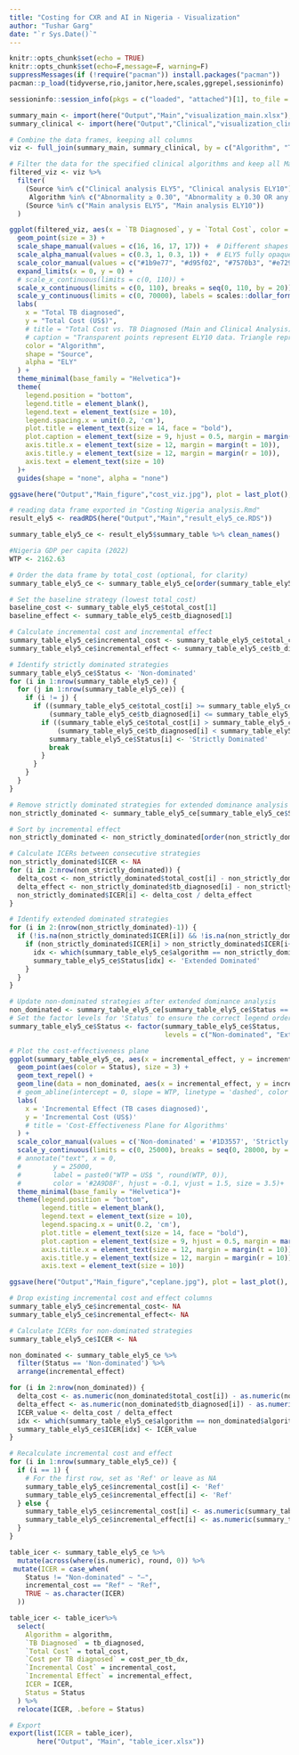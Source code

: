 ```yaml
---
title: "Costing for CXR and AI in Nigeria - Visualization"
author: "Tushar Garg"
date: "`r Sys.Date()`"
---
```


```r
knitr::opts_chunk$set(echo = TRUE)
knitr::opts_chunk$set(echo=F,message=F, warning=F)
suppressMessages(if (!require("pacman")) install.packages("pacman"))
pacman::p_load(tidyverse,rio,janitor,here,scales,ggrepel,sessioninfo)

```

```r
sessioninfo::session_info(pkgs = c("loaded", "attached")[1], to_file = here("Session info","Costing_Nigeria_analysis_viz_session_info.txt"))
```

```r
summary_main <- import(here("Output","Main","visualization_main.xlsx"), which = "summary_main")
summary_clinical <- import(here("Output","Clinical","visualization_clinical.xlsx"), which = "summary_clinical")

# Combine the data frames, keeping all columns
viz <- full_join(summary_main, summary_clinical, by = c("Algorithm", "Tests used", "TB Diagnosed", "Total Cost", "Cost per case diagnosed", "Source")) 
```

```r
# Filter the data for the specified clinical algorithms and keep all Main analysis
filtered_viz <- viz %>%
  filter(
    (Source %in% c("Clinical analysis ELY5", "Clinical analysis ELY10") & 
     Algorithm %in% c("Abnormality ≥ 0.30", "Abnormality ≥ 0.30 OR any symptom")) |
    (Source %in% c("Main analysis ELY5", "Main analysis ELY10"))
  )

ggplot(filtered_viz, aes(x = `TB Diagnosed`, y = `Total Cost`, color = Algorithm, shape = Source, alpha = Source)) +
  geom_point(size = 3) +
  scale_shape_manual(values = c(16, 16, 17, 17)) +  # Different shapes for Main and Clinical analysis
  scale_alpha_manual(values = c(0.3, 1, 0.3, 1)) +  # ELY5 fully opaque, ELY10 more transparent
  scale_color_manual(values = c("#1b9e77", "#d95f02", "#7570b3", "#e7298a", "brown")) +  # Different colors for each algorithm
  expand_limits(x = 0, y = 0) +
  # scale_x_continuous(limits = c(0, 110)) +
  scale_x_continuous(limits = c(0, 110), breaks = seq(0, 110, by = 20)) +
  scale_y_continuous(limits = c(0, 70000), labels = scales::dollar_format()) +  
  labs(
    x = "Total TB diagnosed",
    y = "Total Cost (US$)",
    # title = "Total Cost vs. TB Diagnosed (Main and Clinical Analysis)",
    # caption = "Transparent points represent ELY10 data. Triangle represent Main analysis, and circle represent Clinical analysis.",
    color = "Algorithm",
    shape = "Source",
    alpha = "ELY"
  ) +
  theme_minimal(base_family = "Helvetica")+
  theme(
    legend.position = "bottom",
    legend.title = element_blank(),
    legend.text = element_text(size = 10),
    legend.spacing.x = unit(0.2, 'cm'),
    plot.title = element_text(size = 14, face = "bold"),
    plot.caption = element_text(size = 9, hjust = 0.5, margin = margin(t = 10)),
    axis.title.x = element_text(size = 12, margin = margin(t = 10)),
    axis.title.y = element_text(size = 12, margin = margin(r = 10)),
    axis.text = element_text(size = 10)
  )+
  guides(shape = "none", alpha = "none")

ggsave(here("Output","Main_figure","cost_viz.jpg"), plot = last_plot(), width = 9.5, height = 6, dpi = 600)
```

```r
# reading data frame exported in "Costing Nigeria analysis.Rmd"
result_ely5 <- readRDS(here("Output","Main","result_ely5_ce.RDS"))

summary_table_ely5_ce <- result_ely5$summary_table %>% clean_names()

#Nigeria GDP per capita (2022)
WTP <- 2162.63 

# Order the data frame by total_cost (optional, for clarity)
summary_table_ely5_ce <- summary_table_ely5_ce[order(summary_table_ely5_ce$total_cost), ]

# Set the baseline strategy (lowest total_cost)
baseline_cost <- summary_table_ely5_ce$total_cost[1]
baseline_effect <- summary_table_ely5_ce$tb_diagnosed[1]

# Calculate incremental cost and incremental effect
summary_table_ely5_ce$incremental_cost <- summary_table_ely5_ce$total_cost - baseline_cost
summary_table_ely5_ce$incremental_effect <- summary_table_ely5_ce$tb_diagnosed - baseline_effect

# Identify strictly dominated strategies
summary_table_ely5_ce$Status <- 'Non-dominated'
for (i in 1:nrow(summary_table_ely5_ce)) {
  for (j in 1:nrow(summary_table_ely5_ce)) {
    if (i != j) {
      if ((summary_table_ely5_ce$total_cost[i] >= summary_table_ely5_ce$total_cost[j]) &&
          (summary_table_ely5_ce$tb_diagnosed[i] <= summary_table_ely5_ce$tb_diagnosed[j])) {
        if ((summary_table_ely5_ce$total_cost[i] > summary_table_ely5_ce$total_cost[j]) ||
            (summary_table_ely5_ce$tb_diagnosed[i] < summary_table_ely5_ce$tb_diagnosed[j])) {
          summary_table_ely5_ce$Status[i] <- 'Strictly Dominated'
          break
        }
      }
    }
  }
}

# Remove strictly dominated strategies for extended dominance analysis
non_strictly_dominated <- summary_table_ely5_ce[summary_table_ely5_ce$Status != 'Strictly Dominated', ]

# Sort by incremental effect
non_strictly_dominated <- non_strictly_dominated[order(non_strictly_dominated$incremental_effect), ]

# Calculate ICERs between consecutive strategies
non_strictly_dominated$ICER <- NA
for (i in 2:nrow(non_strictly_dominated)) {
  delta_cost <- non_strictly_dominated$total_cost[i] - non_strictly_dominated$total_cost[i-1]
  delta_effect <- non_strictly_dominated$tb_diagnosed[i] - non_strictly_dominated$tb_diagnosed[i-1]
  non_strictly_dominated$ICER[i] <- delta_cost / delta_effect
}

# Identify extended dominated strategies
for (i in 2:(nrow(non_strictly_dominated)-1)) {
  if (!is.na(non_strictly_dominated$ICER[i]) && !is.na(non_strictly_dominated$ICER[i+1])) {
    if (non_strictly_dominated$ICER[i] > non_strictly_dominated$ICER[i+1]) {
      idx <- which(summary_table_ely5_ce$algorithm == non_strictly_dominated$algorithm[i])
      summary_table_ely5_ce$Status[idx] <- 'Extended Dominated'
    }
  }
}

# Update non-dominated strategies after extended dominance analysis
non_dominated <- summary_table_ely5_ce[summary_table_ely5_ce$Status == 'Non-dominated', ]
# Set the factor levels for 'Status' to ensure the correct legend order
summary_table_ely5_ce$Status <- factor(summary_table_ely5_ce$Status, 
                                       levels = c("Non-dominated", "Extended Dominated", "Strictly Dominated"))

# Plot the cost-effectiveness plane
ggplot(summary_table_ely5_ce, aes(x = incremental_effect, y = incremental_cost, label = algorithm)) +
  geom_point(aes(color = Status), size = 3) +
  geom_text_repel() +
  geom_line(data = non_dominated, aes(x = incremental_effect, y = incremental_cost), color = '#264653', linetype = 'dotted') +
  # geom_abline(intercept = 0, slope = WTP, linetype = 'dashed', color = '#2A9D8F', size = 0.7)+ #Hiding WTP
  labs(
    x = 'Incremental Effect (TB cases diagnosed)',
    y = 'Incremental Cost (US$)'
    # title = 'Cost-Effectiveness Plane for Algorithms'
  ) +
  scale_color_manual(values = c('Non-dominated' = '#1D3557', 'Strictly Dominated' = '#B22222', 'Extended Dominated' = '#F4A261')) +
  scale_y_continuous(limits = c(0, 25000), breaks = seq(0, 28000, by = 5000), labels = scales::dollar_format()) +  
  # annotate("text", x = 0, 
  #        y = 25000, 
  #        label = paste0("WTP = US$ ", round(WTP, 0)), 
  #        color = '#2A9D8F', hjust = -0.1, vjust = 1.5, size = 3.5)+
  theme_minimal(base_family = "Helvetica")+
  theme(legend.position = "bottom",
        legend.title = element_blank(),
        legend.text = element_text(size = 10),
        legend.spacing.x = unit(0.2, 'cm'),
        plot.title = element_text(size = 14, face = "bold"),
        plot.caption = element_text(size = 9, hjust = 0.5, margin = margin(t = 10)),
        axis.title.x = element_text(size = 12, margin = margin(t = 10)),
        axis.title.y = element_text(size = 12, margin = margin(r = 10)),
        axis.text = element_text(size = 10))

ggsave(here("Output","Main_figure","ceplane.jpg"), plot = last_plot(), width = 9, height = 6, dpi = 600)
```

```r
# Drop existing incremental cost and effect columns
summary_table_ely5_ce$incremental_cost<- NA
summary_table_ely5_ce$incremental_effect<- NA

# Calculate ICERs for non-dominated strategies
summary_table_ely5_ce$ICER <- NA

non_dominated <- summary_table_ely5_ce %>%
  filter(Status == 'Non-dominated') %>%
  arrange(incremental_effect)

for (i in 2:nrow(non_dominated)) {
  delta_cost <- as.numeric(non_dominated$total_cost[i]) - as.numeric(non_dominated$total_cost[i - 1])
  delta_effect <- as.numeric(non_dominated$tb_diagnosed[i]) - as.numeric(non_dominated$tb_diagnosed[i - 1])
  ICER_value <- delta_cost / delta_effect
  idx <- which(summary_table_ely5_ce$algorithm == non_dominated$algorithm[i])
  summary_table_ely5_ce$ICER[idx] <- ICER_value
}

# Recalculate incremental cost and effect
for (i in 1:nrow(summary_table_ely5_ce)) {
  if (i == 1) {
    # For the first row, set as 'Ref' or leave as NA
    summary_table_ely5_ce$incremental_cost[i] <- 'Ref'
    summary_table_ely5_ce$incremental_effect[i] <- 'Ref'
  } else {
    summary_table_ely5_ce$incremental_cost[i] <- as.numeric(summary_table_ely5_ce$total_cost[i]) - as.numeric(summary_table_ely5_ce$total_cost[i - 1])
    summary_table_ely5_ce$incremental_effect[i] <- as.numeric(summary_table_ely5_ce$tb_diagnosed[i]) - as.numeric(summary_table_ely5_ce$tb_diagnosed[i - 1])
  }
}

table_icer <- summary_table_ely5_ce %>%
  mutate(across(where(is.numeric), round, 0)) %>% 
 mutate(ICER = case_when(
    Status != "Non-dominated" ~ "—",
    incremental_cost == "Ref" ~ "Ref",
    TRUE ~ as.character(ICER)
  ))

table_icer <- table_icer%>% 
  select(
    Algorithm = algorithm,
    `TB Diagnosed` = tb_diagnosed,
    `Total Cost` = total_cost,
    `Cost per TB diagnosed` = cost_per_tb_dx,
    `Incremental Cost` = incremental_cost,
    `Incremental Effect` = incremental_effect,
    ICER = ICER,
    Status = Status
  ) %>%
  relocate(ICER, .before = Status)

# Export
export(list(ICER = table_icer),
       here("Output", "Main", "table_icer.xlsx"))
```
